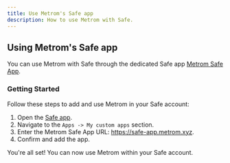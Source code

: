 ```yaml
---
title: Use Metrom's Safe app
description: How to use Metrom with Safe.
---
```


## Using Metrom's Safe app

You can use Metrom with Safe through the dedicated Safe app
[Metrom Safe App](https://safe-app.metrom.xyz).

### Getting Started

Follow these steps to add and use Metrom in your Safe account:

1. Open the [Safe app](https://app.safe.global/apps/custom).
2. Navigate to the `Apps -> My custom apps` section.
3. Enter the Metrom Safe App URL: https://safe-app.metrom.xyz.
4. Confirm and add the app.

You're all set! You can now use Metrom within your Safe account.
